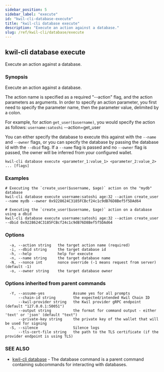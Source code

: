 ```yaml
---
sidebar_position: 5
sidebar_label: "execute"
id: "kwil-cli-database-execute"
title: "kwil-cli database execute"
description: "Execute an action against a database."
slug: /ref/kwil-cli/database/execute
---
```


## kwil-cli database execute

Execute an action against a database.

### Synopsis

Execute an action against a database.

The action name is specified as a required "--action" flag, and the action parameters as arguments.
In order to specify an action parameter, you first need to specify the parameter name, then the parameter value, delimited by a colon.

For example, for action `get_user($username)`, you would specify the action as follows:
`username:satoshi` --action=get_user

You can either specify the database to execute this against with the `--name` and `--owner` 
flags, or you can specify the database by passing the database id with the `--dbid` flag.  If a `--name`
flag is passed and no `--owner` flag is passed, the owner will be inferred from your configured wallet.

```
kwil-cli database execute <parameter_1:value_1> <parameter_2:value_2> ... [flags]
```

### Examples

```
# Executing the `create_user($username, $age)` action on the "mydb" database
kwil-cli database execute username:satoshi age:32 --action create_user --name mydb --owner 0x9228624C3185FCBcf24c1c9dB76D8Bef5f5DAd64

# Executing the `create_user($username, $age)` action on a database using a dbid
kwil-cli database execute username:satoshi age:32 --action create_user --dbid 0x9228624C3185FCBcf24c1c9dB76D8Bef5f5DAd64
```

### Options

```
  -a, --action string   the target action name (required)
  -i, --dbid string     the target database id
  -h, --help            help for execute
  -n, --name string     the target database name
  -N, --nonce int       nonce override (-1 means request from server) (default -1)
  -o, --owner string    the target database owner
```

### Options inherited from parent commands

```
  -Y, --assume-yes             Assume yes for all prompts
      --chain-id string        the expected/intended Kwil Chain ID
      --kwil-provider string   the Kwil provider gRPC endpoint (default "127.0.0.1:50051")
      --output string          the format for command output - either 'text' or 'json' (default "text")
      --private-key string     the private key of the wallet that will be used for signing
  -S, --silence                Silence logs
      --tls-cert-file string   the path to the TLS certificate (if the provider endpoint is using TLS)
```

### SEE ALSO

* [kwil-cli database](/docs/ref/kwil-cli/database)	 - The database command is a parent command containing subcommands for interacting with databases.

